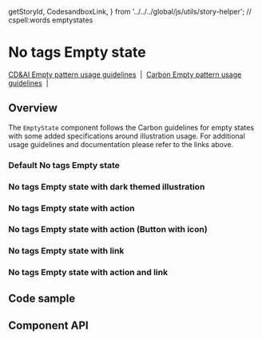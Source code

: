   getStoryId,
  CodesandboxLink,
} from '../../../global/js/utils/story-helper';
// cspell:words emptystates

# No tags Empty state

[CD&AI Empty pattern usage guidelines](https://pages.github.ibm.com/cdai-design/pal/patterns/empty-state/usage/)
&nbsp;|&nbsp;
[Carbon Empty pattern usage guidelines](https://www.carbondesignsystem.com/patterns/empty-states-pattern/)
&nbsp;|&nbsp;

## Overview

The `EmptyState` component follows the Carbon guidelines for empty states with
some added specifications around illustration usage. For additional usage
guidelines and documentation please refer to the links above.

### Default No tags Empty state

<Canvas>
  <Story id={getStoryId(NoTagsEmptyState.displayName, 'default')} />
</Canvas>

### No tags Empty state with dark themed illustration

<Canvas>
  <Story
    id={getStoryId(NoTagsEmptyState.displayName, 'with-dark-mode-illustration')}
  />
</Canvas>

### No tags Empty state with action

<Canvas>
  <Story id={getStoryId(NoTagsEmptyState.displayName, 'with-action')} />
</Canvas>

### No tags Empty state with action (Button with icon)

<Canvas>
  <Story
    id={getStoryId(NoTagsEmptyState.displayName, 'with-action-icon-button')}
  />
</Canvas>

### No tags Empty state with link

<Canvas>
  <Story id={getStoryId(NoTagsEmptyState.displayName, 'with-link')} />
</Canvas>

### No tags Empty state with action and link

<Canvas>
  <Story
    id={getStoryId(NoTagsEmptyState.displayName, 'with-action-and-link')}
  />
</Canvas>

## Code sample

<CodesandboxLink exampleDirectory="EmptyStates" />

## Component API

<ArgsTable />
